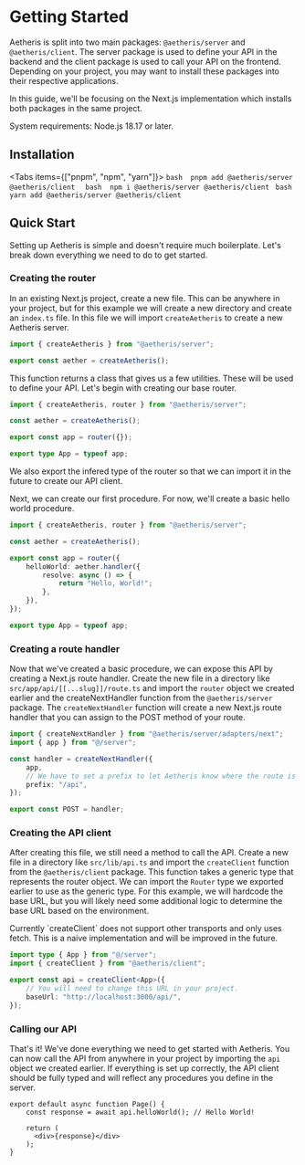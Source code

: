 
# Getting Started

Aetheris is split into two main packages: `@aetheris/server` and `@aetheris/client`. The server package is used to define your API
in the backend and the client package is used to call your API on the frontend. Depending on your project, you may want to install
these packages into their respective applications.

In this guide, we'll be focusing on the Next.js implementation which installs both packages in the same project.

<Callout type="info" emoji="ℹ️">
    System requirements: Node.js 18.17 or later.
</Callout>

## Installation

<Tabs items={["pnpm", "npm", "yarn"]}>
    <Tab>
      ```bash 
      pnpm add @aetheris/server @aetheris/client 
      ```
    </Tab>
    <Tab>
      ```bash 
      npm i @aetheris/server @aetheris/client
      ```
    </Tab>
    <Tab>
      ```bash 
      yarn add @aetheris/server @aetheris/client
      ```
    </Tab>
</Tabs>

## Quick Start

Setting up Aetheris is simple and doesn't require much boilerplate. Let's break down everything we need to do to get started.

### Creating the router

In an existing Next.js project, create a new file. This can be anywhere in your project, but for this example we will create a
new directory and create an `index.ts` file. In this file we will import `createAetheris` to create a new Aetheris server.

```ts filename="src/server/index.ts" {3} copy
import { createAetheris } from "@aetheris/server";

export const aether = createAetheris();
```

This function returns a class that gives us a few utilities. These will be used to define your API. Let's 
begin with creating our base router.

```ts filename="src/server/index.ts" {5-7} copy
import { createAetheris, router } from "@aetheris/server";

const aether = createAetheris();

export const app = router({});

export type App = typeof app;
```

We also export the infered type of the router so that we can import it in the future to create our API client.

Next, we can create our first procedure. For now, we'll create a basic hello world procedure.

```ts filename="src/server/index.ts" {6-10} copy
import { createAetheris, router } from "@aetheris/server";

const aether = createAetheris();

export const app = router({
    helloWorld: aether.handler({
        resolve: async () => {
            return "Hello, World!";
        },
    }),
});

export type App = typeof app;
```

### Creating a route handler

Now that we've created a basic procedure, we can expose this API by creating a Next.js route handler. Create the new file
in a directory like `src/app/api/[[...slug]]/route.ts` and import the `router` object we created earlier and the createNextHandler
function from the `@aetheris/server` package. The `createNextHandler` function will create a new Next.js route handler that you can
assign to the POST method of your route.

```ts filename="src/app/api/[[...slug]]/route.ts" {0-2, 4-8, 10} copy
import { createNextHandler } from "@aetheris/server/adapters/next";
import { app } from "@/server";

const handler = createNextHandler({
    app,
    // We have to set a prefix to let Aetheris know where the route is located.
    prefix: "/api",
});

export const POST = handler;
```

### Creating the API client

After creating this file, we still need a method to call the API. Create a new file in a directory like `src/lib/api.ts` and import
the `createClient` function from the `@aetheris/client` package. This function takes a generic type that represents the router object.
We can import the `Router` type we exported earlier to use as the generic type. For this example, we will hardcode the base URL, but you
will likely need some additional logic to determine the base URL based on the environment.

<Callout type="warning" emoji="⚠️">
    Currently `createClient` does not support other transports and only uses fetch. This is a naive implementation and will be improved in the future.
</Callout>

```ts filename="src/lib/api.ts" {0-2, 4-7} copy
import type { App } from "@/server";
import { createClient } from "@aetheris/client";

export const api = createClient<App>({
    // You will need to change this URL in your project.
    baseUrl: "http://localhost:3000/api/",
});
```

### Calling our API

That's it! We've done everything we need to get started with Aetheris. You can now call the API from anywhere in your project by importing
the `api` object we created earlier. If everything is set up correctly, the API client should be fully typed and will reflect any procedures
you define in the server.

```tsx filename="src/app/page.tsx" {2} copy
export default async function Page() {
    const response = await api.helloWorld(); // Hello World!

    return (
      <div>{response}</div>
    );
}
```